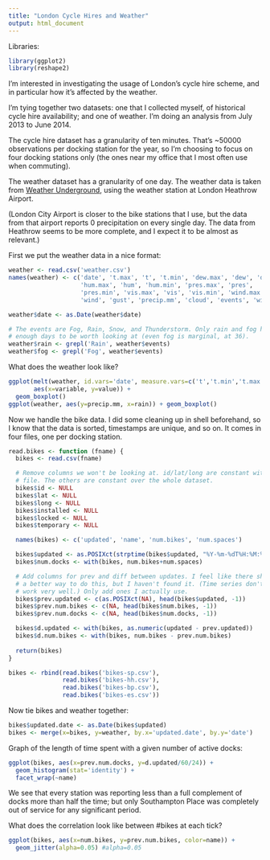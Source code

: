```yaml
---
title: "London Cycle Hires and Weather"
output: html_document
---
```

Libraries:
```r
library(ggplot2)
library(reshape2)
```
I'm interested in investigating the usage of London's cycle hire scheme, and in particular how it's affected by the weather.

I'm tying together two datasets: one that I collected myself, of historical cycle hire availability; and one of weather. I'm doing an analysis from July 2013 to June 2014.

The cycle hire dataset has a granularity of ten minutes. That's ~50000 observations per docking station for the year, so I'm choosing to focus on four docking stations only (the ones near my office that I most often use when commuting).

The weather dataset has a granularity of one day. The weather data is taken from [Weather Underground](http://www.wunderground.com/history/airport/EGLL/2013/7/1/CustomHistory.html?dayend=30&monthend=6&yearend=2014&req_city=&req_state=&req_statename=&reqdb.zip=&reqdb.magic=&reqdb.wmo=), using the weather station at London Heathrow Airport.

(London City Airport is closer to the bike stations that I use, but the data from that airport reports 0 precipitation on every single day. The data from Heathrow seems to be more complete, and I expect it to be almost as relevant.)

First we put the weather data in a nice format:

```r
weather <- read.csv('weather.csv')
names(weather) <- c('date', 't.max', 't', 't.min', 'dew.max', 'dew', 'dew.min',
                    'hum.max', 'hum', 'hum.min', 'pres.max', 'pres', 
                    'pres.min', 'vis.max', 'vis', 'vis.min', 'wind.max',
                    'wind', 'gust', 'precip.mm', 'cloud', 'events', 'wind.dir')

weather$date <- as.Date(weather$date)

# The events are Fog, Rain, Snow, and Thunderstorm. Only rain and fog have 
# enough days to be worth looking at (even fog is marginal, at 36).
weather$rain <- grepl('Rain', weather$events)
weather$fog <- grepl('Fog', weather$events)
```

What does the weather look like?
```r
ggplot(melt(weather, id.vars='date', measure.vars=c('t','t.min','t.max')),
       aes(x=variable, y=value)) + 
  geom_boxplot()
ggplot(weather, aes(y=precip.mm, x=rain)) + geom_boxplot()
```

Now we handle the bike data. I did some cleaning up in shell beforehand, so I know that the data is sorted, timestamps are unique, and so on. It comes in four files, one per docking station.

```r
read.bikes <- function (fname) {
  bikes <- read.csv(fname)

  # Remove columns we won't be looking at. id/lat/long are constant within each
  # file. The others are constant over the whole dataset.
  bikes$id <- NULL
  bikes$lat <- NULL
  bikes$long <- NULL
  bikes$installed <- NULL
  bikes$locked <- NULL
  bikes$temporary <- NULL

  names(bikes) <- c('updated', 'name', 'num.bikes', 'num.spaces')

  bikes$updated <- as.POSIXct(strptime(bikes$updated, "%Y-%m-%dT%H:%M:%S%z"))
  bikes$num.docks <- with(bikes, num.bikes+num.spaces)

  # Add columns for prev and diff between updates. I feel like there should be
  # a better way to do this, but I haven't found it. (Time series don't seem to
  # work very well.) Only add ones I actually use.
  bikes$prev.updated <- c(as.POSIXct(NA), head(bikes$updated, -1))
  bikes$prev.num.bikes <- c(NA, head(bikes$num.bikes, -1))
  bikes$prev.num.docks <- c(NA, head(bikes$num.docks, -1))

  bikes$d.updated <- with(bikes, as.numeric(updated - prev.updated))
  bikes$d.num.bikes <- with(bikes, num.bikes - prev.num.bikes)
  
  return(bikes)
}

bikes <- rbind(read.bikes('bikes-sp.csv'),
               read.bikes('bikes-hh.csv'),
               read.bikes('bikes-bp.csv'),
               read.bikes('bikes-es.csv'))
```

Now tie bikes and weather together:
```r
bikes$updated.date <- as.Date(bikes$updated)
bikes <- merge(x=bikes, y=weather, by.x='updated.date', by.y='date')
```

Graph of the length of time spent with a given number of active docks:
```r
ggplot(bikes, aes(x=prev.num.docks, y=d.updated/60/24)) +
  geom_histogram(stat='identity') +
  facet_wrap(~name)
```

We see that every station was reporting less than a full complement of docks more than half the time; but only Southampton Place was completely out of service for any significant period.

What does the correlation look like between #bikes at each tick?

```r
ggplot(bikes, aes(x=num.bikes, y=prev.num.bikes, color=name)) + 
  geom_jitter(alpha=0.05) #alpha=0.05
```

